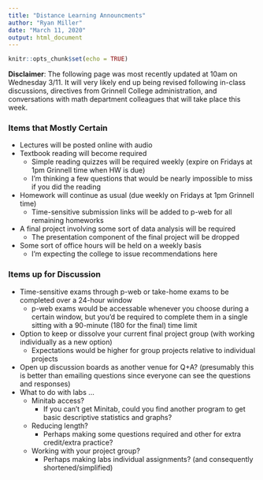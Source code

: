 ```yaml
---
title: "Distance Learning Announcments"
author: "Ryan Miller"
date: "March 11, 2020"
output: html_document
---
```


```r
knitr::opts_chunk$set(echo = TRUE)
```

**Disclaimer**: The following page was most recently updated at 10am on Wednesday 3/11.  It will very likely end up being revised following in-class discussions, directives from Grinnell College administration, and conversations with math department colleagues that will take place this week.

### Items that Mostly Certain

- Lectures will be posted online with audio
- Textbook reading will become required
    - Simple reading quizzes will be required weekly (expire on Fridays at 1pm Grinnell time when HW is due)
    - I'm thinking a few questions that would be nearly impossible to miss if you did the reading
- Homework will continue as usual (due weekly on Fridays at 1pm Grinnell time)
    - Time-sensitive submission links will be added to p-web for all remaining homeworks
- A final project involving some sort of data analysis will be required
    - The presentation component of the final project will be dropped
- Some sort of office hours will be held on a weekly basis
    - I'm expecting the college to issue recommendations here


### Items up for Discussion

- Time-sensitive exams through p-web or take-home exams to be completed over a 24-hour window
    - p-web exams would be accessable whenever you choose during a certain window, but you'd be required to complete them in a single sitting with a 90-minute (180 for the final) time limit
- Option to keep or dissolve your current final project group (with working individually as a new option)
    - Expectations would be higher for group projects relative to individual projects
- Open up discussion boards as another venue for Q+A? (presumably this is better than emailing questions since everyone can see the questions and responses)
- What to do with labs ...
    - Minitab access?
        - If you can't get Minitab, could you find another program to get basic descriptive statistics and graphs?
    - Reducing length?
        - Perhaps making some questions required and other for extra credit/extra practice?
    - Working with your project group?
        - Perhaps making labs individual assignments? (and consequently shortened/simplified)
    
    